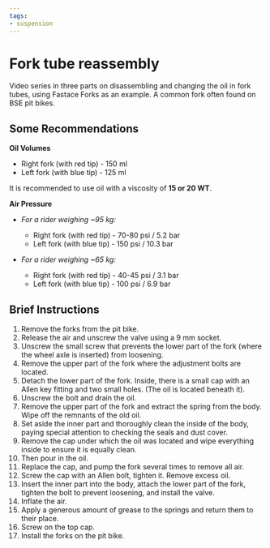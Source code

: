```yaml
---
tags:
- suspension
---
```


# Fork tube reassembly

Video series in three parts on disassembling and changing the oil in fork tubes, using Fastace Forks as an example. A common fork often found on BSE pit bikes.

## Some Recommendations

**Oil Volumes**

- Right fork (with red tip) - 150 ml
- Left fork (with blue tip) - 125 ml

It is recommended to use oil with a viscosity of **15 or 20 WT**.

**Air Pressure**
- *For a rider weighing ~95 kg:*
  - Right fork (with red tip) - 70-80 psi / 5.2 bar
  - Left fork (with blue tip) - 150 psi / 10.3 bar

- *For a rider weighing ~65 kg:*
  - Right fork (with red tip) - 40-45 psi / 3.1 bar
  - Left fork (with blue tip) - 100 psi / 6.9 bar

## Brief Instructions

01. Remove the forks from the pit bike.
02. Release the air and unscrew the valve using a 9 mm socket.
03. Unscrew the small screw that prevents the lower part of the fork (where the wheel axle is inserted) from loosening.
04. Remove the upper part of the fork where the adjustment bolts are located.
05. Detach the lower part of the fork. Inside, there is a small cap with an Allen key fitting and two small holes. (The oil is located beneath it).
06. Unscrew the bolt and drain the oil.
07. Remove the upper part of the fork and extract the spring from the body. Wipe off the remnants of the old oil.
08. Set aside the inner part and thoroughly clean the inside of the body, paying special attention to checking the seals and dust cover.
09. Remove the cap under which the oil was located and wipe everything inside to ensure it is equally clean.
10. Then pour in the oil.
11. Replace the cap, and pump the fork several times to remove all air.
12. Screw the cap with an Allen bolt, tighten it. Remove excess oil.
13. Insert the inner part into the body, attach the lower part of the fork, tighten the bolt to prevent loosening, and install the valve.
14. Inflate the air.
15. Apply a generous amount of grease to the springs and return them to their place.
16. Screw on the top cap.
17. Install the forks on the pit bike.

<YouTubeEmbed videoId="6fTfc5nSepU" />

<YouTubeEmbed videoId="n-HJU4BnVrM" />

<YouTubeEmbed videoId="Gy0Hd0Dqxqo" />
